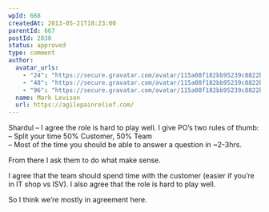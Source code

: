 ```yaml
---
wpId: 668
createdAt: 2013-05-21T18:23:00
parentId: 667
postId: 2830
status: approved
type: comment
author:
  avatar_urls:
    - "24": "https://secure.gravatar.com/avatar/115a08f182bb95239c8822b54b5c4235?s=24&d=mm&r=g"
    - "48": "https://secure.gravatar.com/avatar/115a08f182bb95239c8822b54b5c4235?s=48&d=mm&r=g"
    - "96": "https://secure.gravatar.com/avatar/115a08f182bb95239c8822b54b5c4235?s=96&d=mm&r=g"
  name: Mark Levison
  url: https://agilepainrelief.com/
---
```


Shardul – I agree the role is hard to play well. I give PO’s two rules of thumb:  
– Split your time 50% Customer, 50% Team  
– Most of the time you should be able to answer a question in ~2-3hrs.

From there I ask them to do what make sense.

I agree that the team should spend time with the customer (easier if you’re in IT shop vs ISV). I also agree that the role is hard to play well.

So I think we’re mostly in agreement here.